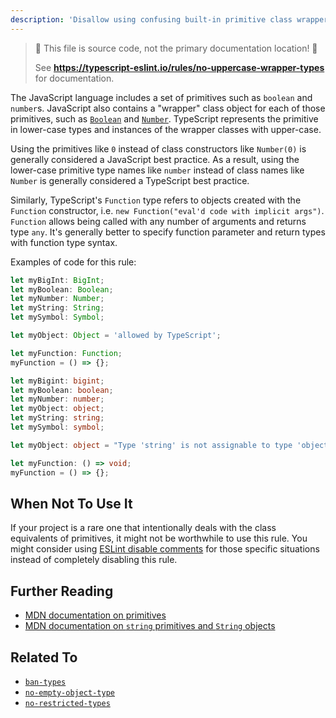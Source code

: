 ```yaml
---
description: 'Disallow using confusing built-in primitive class wrappers.'
---
```



> 🛑 This file is source code, not the primary documentation location! 🛑
>
> See **https://typescript-eslint.io/rules/no-uppercase-wrapper-types** for documentation.

The JavaScript language includes a set of primitives such as `boolean` and `number`s.
JavaScript also contains a "wrapper" class object for each of those primitives, such as [`Boolean`](https://developer.mozilla.org/en-US/docs/Web/JavaScript/Reference/Global_Objects/Boolean) and [`Number`](https://developer.mozilla.org/en-US/docs/Web/JavaScript/Reference/Global_Objects/Number).
TypeScript represents the primitive in lower-case types and instances of the wrapper classes with upper-case.

Using the primitives like `0` instead of class constructors like `Number(0)` is generally considered a JavaScript best practice.
As a result, using the lower-case primitive type names like `number` instead of class names like `Number` is generally considered a TypeScript best practice.

Similarly, TypeScript's `Function` type refers to objects created with the `Function` constructor, i.e. `new Function("eval'd code with implicit args")`.
`Function` allows being called with any number of arguments and returns type `any`.
It's generally better to specify function parameter and return types with function type syntax.

Examples of code for this rule:

<Tabs>
<TabItem value="❌ Incorrect">

```ts
let myBigInt: BigInt;
let myBoolean: Boolean;
let myNumber: Number;
let myString: String;
let mySymbol: Symbol;

let myObject: Object = 'allowed by TypeScript';

let myFunction: Function;
myFunction = () => {};
```

</TabItem>
<TabItem value="✅ Correct">

```ts
let myBigint: bigint;
let myBoolean: boolean;
let myNumber: number;
let myObject: object;
let myString: string;
let mySymbol: symbol;

let myObject: object = "Type 'string' is not assignable to type 'object'.";

let myFunction: () => void;
myFunction = () => {};
```

</TabItem>
</Tabs>

## When Not To Use It

If your project is a rare one that intentionally deals with the class equivalents of primitives, it might not be worthwhile to use this rule.
You might consider using [ESLint disable comments](https://eslint.org/docs/latest/use/configure/rules#using-configuration-comments-1) for those specific situations instead of completely disabling this rule.

## Further Reading

- [MDN documentation on primitives](https://developer.mozilla.org/en-US/docs/Glossary/Primitive)
- [MDN documentation on `string` primitives and `String` objects](https://developer.mozilla.org/en-US/docs/Web/JavaScript/Reference/Global_Objects/String#string_primitives_and_string_objects)

## Related To

- [`ban-types`](./ban-types.mdx)
- [`no-empty-object-type`](./no-empty-object-type.mdx)
- [`no-restricted-types`](./no-restricted-types.mdx)

